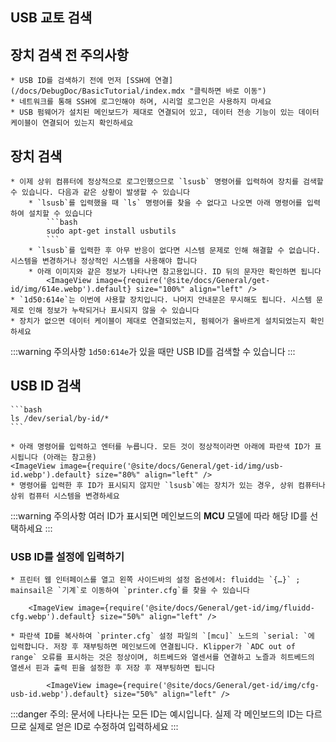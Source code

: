 ## USB 교토 검색

## 장치 검색 전 주의사항

    * USB ID를 검색하기 전에 먼저 [SSH에 연결](/docs/DebugDoc/BasicTutorial/index.mdx "클릭하면 바로 이동")
    * 네트워크를 통해 SSH에 로그인해야 하며, 시리얼 로그인은 사용하지 마세요
    * USB 펌웨어가 설치된 메인보드가 제대로 연결되어 있고, 데이터 전송 기능이 있는 데이터 케이블이 연결되어 있는지 확인하세요

## 장치 검색

    * 이제 상위 컴퓨터에 정상적으로 로그인했으므로 `lsusb` 명령어를 입력하여 장치를 검색할 수 있습니다. 다음과 같은 상황이 발생할 수 있습니다
        * `lsusb`를 입력했을 때 `ls` 명령어를 찾을 수 없다고 나오면 아래 명령어를 입력하여 설치할 수 있습니다
            ```bash
            sudo apt-get install usbutils
            ```
        * `lsusb`를 입력한 후 아무 반응이 없다면 시스템 문제로 인해 해결할 수 없습니다. 시스템을 변경하거나 정상적인 시스템을 사용해야 합니다
        * 아래 이미지와 같은 정보가 나타나면 참고용입니다. ID 뒤의 문자만 확인하면 됩니다
            <ImageView image={require('@site/docs/General/get-id/img/614e.webp').default} size="100%" align="left" />
    * `1d50:614e`는 이번에 사용할 장치입니다. 나머지 안내문은 무시해도 됩니다. 시스템 문제로 인해 정보가 누락되거나 표시되지 않을 수 있습니다
    * 장치가 없으면 데이터 케이블이 제대로 연결되었는지, 펌웨어가 올바르게 설치되었는지 확인하세요
    
:::warning 주의사항
`1d50:614e`가 있을 때만 USB ID를 검색할 수 있습니다
:::

## USB ID 검색

    ```bash
    ls /dev/serial/by-id/*
    ```

    * 아래 명령어를 입력하고 엔터를 누릅니다. 모든 것이 정상적이라면 아래에 파란색 ID가 표시됩니다 (아래는 참고용)
    <ImageView image={require('@site/docs/General/get-id/img/usb-id.webp').default} size="80%" align="left" />
    * 명령어를 입력한 후 ID가 표시되지 않지만 `lsusb`에는 장치가 있는 경우, 상위 컴퓨터나 상위 컴퓨터 시스템을 변경하세요


:::warning 주의사항
여러 ID가 표시되면 메인보드의 **MCU** 모델에 따라 해당 ID를 선택하세요
:::

### USB ID를 설정에 입력하기

    * 프린터 웹 인터페이스를 열고 왼쪽 사이드바의 설정 옵션에서: fluidd는 `{…}` ; mainsail은 `기계`로 이동하여 `printer.cfg`를 찾을 수 있습니다

        <ImageView image={require('@site/docs/General/get-id/img/fluidd-cfg.webp').default} size="50%" align="left" />

    * 파란색 ID를 복사하여 `printer.cfg` 설정 파일의 `[mcu]` 노드의 `serial: `에 입력합니다. 저장 후 재부팅하면 메인보드에 연결됩니다. Klipper가 `ADC out of range` 오류를 표시하는 것은 정상이며, 히트베드와 열센서를 연결하고 노즐과 히트베드의 열센서 핀과 출력 핀을 설정한 후 저장 후 재부팅하면 됩니다

            <ImageView image={require('@site/docs/General/get-id/img/cfg-usb-id.webp').default} size="50%" align="left" />

:::danger
주의: 문서에 나타나는 모든 ID는 예시입니다. 실제 각 메인보드의 ID는 다르므로 실제로 얻은 ID로 수정하여 입력하세요
:::